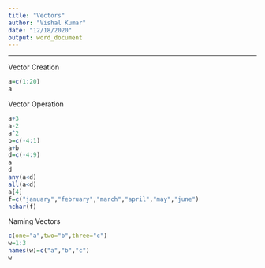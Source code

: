 ---
title: "Vectors"
author: "Vishal Kumar"
date: "12/18/2020"
output: word_document
---
---

Vector Creation
```{r}
a=c(1:20)
a
```
Vector Operation
```{r}
a+3
a-2
a^2
b=c(-4:1)
a+b
d=c(-4:9)
a
d
any(a<d)
all(a<d)
a[4]
f=c("january","february","march","april","may","june")
nchar(f)
```
Naming Vectors
```{r}
c(one="a",two="b",three="c")
w=1:3
names(w)=c("a","b","c")
w
```